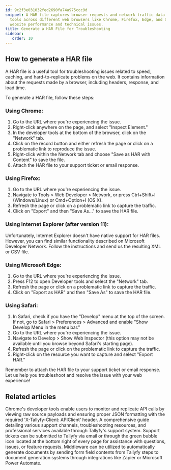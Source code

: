 ```yaml
---
id: 9c2f3e031032fed2690fa74a975ccc9d
snippet: A HAR file captures browser requests and network traffic data through developer
  tools across different web browsers like Chrome, Firefox, Edge, and Safari for troubleshooting
  website performance and technical issues.
title: Generate a HAR File for Troubleshooting
sidebar:
   order: 10
---
```


## How to generate a HAR file

A HAR file is a useful tool for troubleshooting issues related to speed, caching, and hard-to-replicate problems on the web. It contains information about the requests made by a browser, including headers, response, and load time.

To generate a HAR file, follow these steps:

### Using Chrome:

1. Go to the URL where you're experiencing the issue.
2. Right-click anywhere on the page, and select "Inspect Element."
3. In the developer tools at the bottom of the browser, click on the "Network" tab.
4. Click on the record button and either refresh the page or click on a problematic link to reproduce the issue.
5. Right-click within the Network tab and choose "Save as HAR with Content" to save the file.
6. Attach the HAR file to your support ticket or email response.

### Using Firefox:

1. Go to the URL where you're experiencing the issue.
2. Navigate to Tools > Web Developer > Network, or press Ctrl+Shift+I (Windows/Linux) or Cmd+Option+I (OS X).
3. Refresh the page or click on a problematic link to capture the traffic.
4. Click on "Export" and then "Save As..." to save the HAR file.

### Using Internet Explorer (after version 11):

Unfortunately, Internet Explorer doesn't have native support for HAR files. However, you can find similar functionality described on Microsoft Developer Network. Follow the instructions and send us the resulting XML or CSV file.

### Using Microsoft Edge:

1. Go to the URL where you're experiencing the issue.
2. Press F12 to open Developer tools and select the "Network" tab.
3. Refresh the page or click on a problematic link to capture the traffic.
4. Click on "Export as HAR" and then "Save As" to save the HAR file.

### Using Safari:

1. In Safari, check if you have the "Develop" menu at the top of the screen. If not, go to Safari > Preferences > Advanced and enable "Show Develop Menu in the menu bar."
2. Go to the URL where you're experiencing the issue.
3. Navigate to Develop > Show Web Inspector (this option may not be available until you browse beyond Safari's starting page).
4. Refresh the page or click on the problematic link to capture the traffic.
5. Right-click on the resource you want to capture and select "Export HAR."

Remember to attach the HAR file to your support ticket or email response. Let us help you troubleshoot and resolve the issue with your web experience!


## Related articles
<CardGrid>
<LinkTitleCard header="<b>Open Api > Sniff API calls using Chrome</b>" href="/products/pro/integrations/open-api/how-to-sniff-api-calls-using-chrome/" > Chrome's developer tools enable users to monitor and replicate API calls by viewing raw source payloads and ensuring proper JSON formatting with the required 'X-Tallyfy-Client: APIClient' header. </LinkTitleCard>
<LinkTitleCard header="<b>Miscellaneous > Support</b>" href="/products/pro/miscellaneous/support/" > A comprehensive guide detailing various support channels, troubleshooting resources, and professional services available through Tallyfy's support system. </LinkTitleCard>
<LinkTitleCard header="<b>Support > Submit a Help Ticket</b>" href="/products/pro/miscellaneous/support/how-do-i-submit-a-help-ticket-to-tallyfy/" > Support tickets can be submitted to Tallyfy via email or through the green bubble icon located at the bottom right of every page for assistance with questions, issues, or feature requests. </LinkTitleCard>
<LinkTitleCard header="<b>Documents > Send data to document creation systems</b>" href="/products/pro/documenting/documents/how-to-generate-documents-from-form-fields/" > Middleware can be utilized to automatically generate documents by sending form field contents from Tallyfy steps to document generation systems through integrations like Zapier or Microsoft Power Automate. </LinkTitleCard>
</CardGrid>